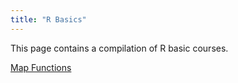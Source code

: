 ```yaml
---
title: "R Basics"
---
```


This page contains a compilation of R basic courses.

[Map Functions](r_basics/map_function.qmd)
